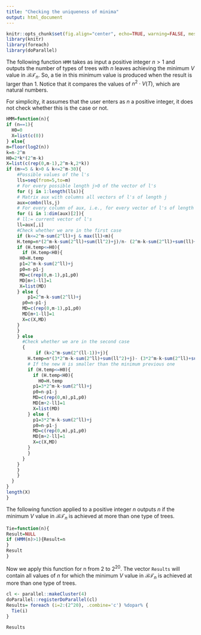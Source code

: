 ```yaml
---
title: "Checking the uniqueness of minima"
output: html_document
---
```


```r
knitr::opts_chunk$set(fig.align="center", echo=TRUE, warning=FALSE, message=FALSE,error=FALSE,cache=TRUE)
library(knitr)
library(foreach)
library(doParallel)
```

The following function `HMM` takes as input a positive integer $n>1$ and outputs the number of types of trees with $n$ leaves achieving the minimum $V$ value in $\mathcal{BT}\!_n$. So, a tie in this minimum value is produced when the result is larger than 1. Notice that it compares the values of $n^2\cdot V(T)$, which are natural numbers.


For simplicity, it assumes that the user enters as *n* a positive integer, it does not check whether this is the case or not.

```r
HMM=function(n){
if (n==1){
  H0=0
  X=list(c(0))
} else{
m=floor(log2(n))
k=n-2^m
H0=2*k*(2^m-k) 
X=list(c(rep(0,m-1),2^m-k,2*k))
if (m>=5 & k>0 & k<=2^m-30){
    #Possible values of the l's
    lls=seq(from=5,to=m)
    # For every possible length j>0 of the vector of l's
    for (j in 1:length(lls)){
    # Matrix aux with columns all vectors of l's of length j
    aux=combn(lls,j)
    # For every column of aux, i.e., for every vector of l's of length j
    for (i in 1:dim(aux)[2]){
    # ll:= current vector of l's
    ll=aux[,i]
    #Check whether we are in the first case
    if (k<=2^m-sum(2^ll)+j & max(ll)<m){
    H.temp=n*(2^m-k-sum(2^ll)+sum(ll^2)+j)/n- (2^m-k-sum(2^ll)+sum(ll)+j)^2
    if (H.temp<=H0){
      if (H.temp<H0){
     H0=H.temp
     p1=2^m-k-sum(2^ll)+j
     p0=n-p1-j
     MD=c(rep(0,m-1),p1,p0)
     MD[m+1-ll]=1
     X=list(MD)
    } else {
        p1=2^m-k-sum(2^ll)+j
      p0=n-p1-j
      MD=c(rep(0,m-1),p1,p0)
      MD[m+1-ll]=1
      X=c(X,MD)
    } 
    }
    } else 
      #Check whether we are in the second case
      {
           if (k>2^m-sum(2^(ll-1))+j){  
        H.temp=n*(3*2^m-k-sum(2^ll)+sum(ll^2)+j)- (3*2^m-k-sum(2^ll)+sum(ll)+j)^2/n^2
        # If the new H is smaller than the minimum previous one
        if (H.temp<=H0){
          if (H.temp<H0){
            H0=H.temp
          p1=3*2^m-k-sum(2^ll)+j
          p0=n-p1-j
          MD=c(rep(0,m),p1,p0)
          MD[m+2-ll]=1
          X=list(MD)
        } else {
          p1=3*2^m-k-sum(2^ll)+j
          p0=n-p1-j
          MD=c(rep(0,m),p1,p0)
          MD[m+2-ll]=1
          X=c(X,MD)
        }   
        }
      }
    }
    }
    }
  }
}
length(X)
}
```

The following function applied to a positive integer $n$ outputs $n$ if the minimum $V$ value in $\mathcal{BT}\!_n$ is achieved at more than one  type of trees.

```r
Tie=function(n){
Result=NULL
if (HMM(n)>1){Result=n
}
Result
}
```




Now we apply this function for n from 2 to 2^20^. The vector `Results` will contain
all values of $n$ for which the minimum $V$ value in $\mathcal{BT}\!_n$ is achieved at more than one  type of trees.


```r
cl <- parallel::makeCluster(4)
doParallel::registerDoParallel(cl)
Results= foreach (i=2:(2^20), .combine='c') %dopar% {
  Tie(i)
}
```




```r
Results
```


